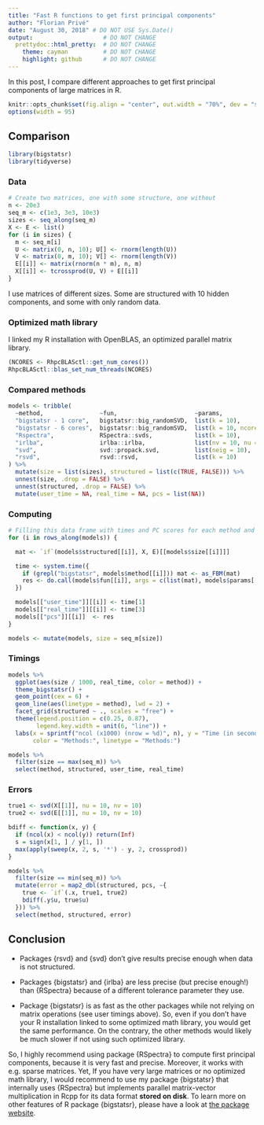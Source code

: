 ```yaml
---
title: "Fast R functions to get first principal components"
author: "Florian Privé"
date: "August 30, 2018" # DO NOT USE Sys.Date()
output:                    # DO NOT CHANGE
  prettydoc::html_pretty:  # DO NOT CHANGE
    theme: cayman          # DO NOT CHANGE
    highlight: github      # DO NOT CHANGE
---
```


In this post, I compare different approaches to get first principal components of large matrices in R.

```r
knitr::opts_chunk$set(fig.align = "center", out.width = "70%", dev = "svg")
options(width = 95)
```

## Comparison

```r
library(bigstatsr)
library(tidyverse)
```

### Data

```r
# Create two matrices, one with some structure, one without
n <- 20e3
seq_m <- c(1e3, 3e3, 10e3)
sizes <- seq_along(seq_m)
X <- E <- list()
for (i in sizes) {
  m <- seq_m[i]
  U <- matrix(0, n, 10); U[] <- rnorm(length(U))
  V <- matrix(0, m, 10); V[] <- rnorm(length(V))
  E[[i]] <- matrix(rnorm(n * m), n, m)
  X[[i]] <- tcrossprod(U, V) + E[[i]]
}
```

I use matrices of different sizes. Some are structured with 10 hidden components, and some with only random data.

### Optimized math library

I linked my R installation with OpenBLAS, an optimized parallel matrix library.

```r
(NCORES <- RhpcBLASctl::get_num_cores())
RhpcBLASctl::blas_set_num_threads(NCORES)
```

### Compared methods

```r
models <- tribble(
  ~method,                ~fun,                      ~params,
  "bigstatsr - 1 core",   bigstatsr::big_randomSVD,  list(k = 10),
  "bigstatsr - 6 cores",  bigstatsr::big_randomSVD,  list(k = 10, ncores = NCORES),
  "Rspectra",             RSpectra::svds,            list(k = 10),
  "irlba",                irlba::irlba,              list(nv = 10, nu = 10),
  "svd",                  svd::propack.svd,          list(neig = 10),
  "rsvd",                 rsvd::rsvd,                list(k = 10)
) %>%
  mutate(size = list(sizes), structured = list(c(TRUE, FALSE))) %>%
  unnest(size, .drop = FALSE) %>%
  unnest(structured, .drop = FALSE) %>%
  mutate(user_time = NA, real_time = NA, pcs = list(NA))
```

### Computing

```r
# Filling this data frame with times and PC scores for each method and dataset
for (i in rows_along(models)) {

  mat <- `if`(models$structured[[i]], X, E)[[models$size[[i]]]]

  time <- system.time({
    if (grepl("bigstatsr", models$method[[i]])) mat <- as_FBM(mat)
    res <- do.call(models$fun[[i]], args = c(list(mat), models$params[[i]]))
  })

  models[["user_time"]][[i]] <- time[1]
  models[["real_time"]][[i]] <- time[3]
  models[["pcs"]][[i]]  <- res
}

models <- mutate(models, size = seq_m[size])
```

### Timings

```r
models %>%
  ggplot(aes(size / 1000, real_time, color = method)) +
  theme_bigstatsr() +
  geom_point(cex = 6) +
  geom_line(aes(linetype = method), lwd = 2) +
  facet_grid(structured ~ ., scales = "free") +
  theme(legend.position = c(0.25, 0.87),
        legend.key.width = unit(6, "line")) +
  labs(x = sprintf("ncol (x1000) (nrow = %d)", n), y = "Time (in seconds)",
       color = "Methods:", linetype = "Methods:")

models %>%
  filter(size == max(seq_m)) %>%
  select(method, structured, user_time, real_time)
```

### Errors

```r
true1 <- svd(X[[1]], nu = 10, nv = 10)
true2 <- svd(E[[1]], nu = 10, nv = 10)

bdiff <- function(x, y) {
  if (ncol(x) < ncol(y)) return(Inf)
  s = sign(x[1, ] / y[1, ])
  max(apply(sweep(x, 2, s, '*') - y, 2, crossprod))
}

models %>%
  filter(size == min(seq_m)) %>%
  mutate(error = map2_dbl(structured, pcs, ~{
    true <- `if`(.x, true1, true2)
    bdiff(.y$u, true$u)
  })) %>%
  select(method, structured, error)
```

## Conclusion

- Packages {rsvd} and {svd} don't give results precise enough when data is not structured.

- Packages {bigstatsr} and {irlba} are less precise (but precise enough!) than {RSpectra} because of a different tolerance parameter they use.

- Package {bigstatsr} is as fast as the other packages while not relying on matrix operations (see user timings above). So, even if you don't have your R installation linked to some optimized math library, you would get the same performance. On the contrary, the other methods would likely be much slower if not using such optimized library.

So, I highly recommend using package {RSpectra} to compute first principal components, because it is very fast and precise. Moreover, it works with e.g. sparse matrices. 
Yet, If you have very large matrices or no optimized math library, I would recommend to use my package {bigstatsr} that internally uses {RSpectra} but implements parallel matrix-vector multiplication in Rcpp for its data format **stored on disk**. To learn more on other features of R package {bigstatsr}, please have a look at [the package website](https://privefl.github.io/bigstatsr/).
